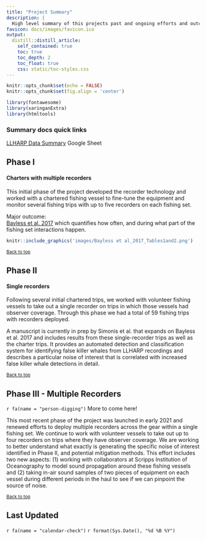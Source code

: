```yaml
---
title: "Project Summary"
description: | 
  High level summary of this projects past and ongoing efforts and outcomes
favicon: docs/images/favicon.ico
output:
  distill::distill_article:
    self_contained: true
    toc: true
    toc_depth: 2
    toc_float: true
    css: static/toc-styles.css
---
```


```r
knitr::opts_chunk$set(echo = FALSE)
knitr::opts_chunk$set(fig.align = 'center')

library(fontawesome)
library(xaringanExtra)
library(htmltools)
```


### Summary docs quick links

[LLHARP Data Summary](https://docs.google.com/spreadsheets/d/1S0e3T8GijoM0NTLCLjKV_9d3C9_YnHNqZhkV0BNJkzg/edit#gid=0) Google Sheet


## Phase I 
#### Charters with multiple recorders

This initial phase of the project developed the recorder technology and worked with a chartered fishing vessel to fine-tune the equipment and monitor several fishing trips with up to five recorders on each fishing set. 

Major outcome:  
[Bayless et al. 2017](static/Bayless et al_2017_FisheriesResearch_Acoustically monitoring the Hawaii longline fishery for interactions with false killer whales.pdf){target='_blank'} which quantifies how often, and during what part of the fishing set interactions happen. 

```r
knitr::include_graphics('images/Bayless et al_2017_Tables1and2.png')
```

<sub>[Back to top](#)</sub>

## Phase II
#### Single recorders

Following several initial chartered trips, we worked with volunteer fishing vessels to take out a single recorder on trips in which those vessels had observer coverage. Through this phase we had a total of 59 fishing trips with recorders deployed.

A manuscript is currently in prep by Simonis et al. that expands on Bayless et al. 2017 and includes results from these single-recorder trips as well as the charter trips. It provides an automated detection and classification system for identifying false killer whales from LLHARP recordings and describes a particular noise of interest that is correlated with increased false killer whale detections in detail. 

<!-- Part of this manuscript prep includes a comparison of results from Bayless et al. 2017 vs what is presented in this manuscript. Notes and results can be found in the 2022 Manuscript Pages: -->

<!-- - [Bayless Simonis Comparison](/site/bayless_simonis_comp.html) -->

<!-- - [Simonis Data File Guide](/site/simonis_data_guide.html) -->

<sub>[Back to top](#)</sub>

## Phase III - Multiple Recorders

`r fa(name = "person-digging")` More to come here! 

This most recent phase of the project was launched in early 2021 and renewed efforts to deploy multiple recorders across the gear within a single fishing set. We continue to work with volunteer vessels to take out up to four recorders on trips where they have observer coverage. We are working to better understand what exactly is generating the specific noise of interest identified in Phase II, and potential mitigation methods. This effort includes two new aspects: (1) working with collaborators at Scripps Institution of Oceanography to model sound propagation around these fishing vessels and (2) taking in-air sound samples of two pieces of equipment on each vessel during different periods in the haul to see if we can pinpoint the source of noise. 


<sub>[Back to top](#)</sub>



## Last Updated {.appendix}

`r fa(name = "calendar-check")` `r format(Sys.Date(), "%d %B %Y")`

